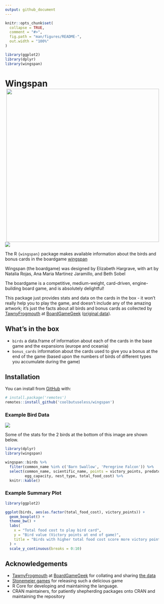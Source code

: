 ```yaml
---
output: github_document
---
```


<!-- README.md is generated from README.Rmd. Please edit that file -->

```r
knitr::opts_chunk$set(
  collapse = TRUE,
  comment = "#>",
  fig.path = "man/figures/README-",
  out.width = "100%"
)

library(ggplot2)
library(dplyr)
library(wingspan)
```

# Wingspan <img src="man/figures/wingspan.jpg" align="right" width="500" />

<!-- badges: start -->
![](https://img.shields.io/badge/cool-useless-green.svg)
<!-- badges: end -->

The R `{wingspan}` package makes available information about
the birds and bonus cards in the boardgame [wingspan](https://stonemaiergames.com/games/wingspan/)

Wingspan (the boardgame) was designed by Elizabeth Hargrave, with art by 
Natalia Rojas, Ana Maria Martinez Jaramillo, and Beth Sobel

The boardgame is a competitive, medium-weight, card-driven, engine-building board 
game, and is absolutely delightful!


This package just provides stats and data on the cards in the box - it won't 
really help you to play the game, and doesn't include any of the amazing artwork; 
it's just the facts about all birds and bonus cards as collected by 
[TawnyFrogmouth](https://boardgamegeek.com/user/TawnyFrogmouth) at 
[BoardGameGeek](https://boardgamegeek.com/boardgame/266192/wingspan)
  ([original data](https://boardgamegeek.com/filepage/193164/wingspan-bird-card-bonus-card-spreadsheet)).


<div style="clear:both;" />

## What's in the box

* `birds` a data.frame of information about each of the cards in the base
  game and the expansions (europe and oceania)
* `bonus_cards` information about the cards used to give you a bonus at the 
  end of the game (based upon the numbers of birds of different types you 
  accumulate during the game)

## Installation

You can install from [GitHub](https://github.com/coolbutuseless/wingspan) with:

``` r
# install.package('remotes')
remotes::install_github('coolbutuseless/wingspan')
```

### Example Bird Data

<img src="man/figures/barn-swallow.jpg" />

Some of the stats for the 2 birds at the bottom of this image are shown below.

```r
library(dplyr)
library(wingspan)

wingspan::birds %>% 
  filter(common_name %in% c('Barn Swallow', 'Peregrine Falcon')) %>%
  select(common_name, scientific_name, points = victory_points, predator, 
         egg_capacity, nest_type, total_food_cost) %>%
  knitr::kable()
```


### Example Summary Plot

```r
library(ggplot2)

ggplot(birds, aes(as.factor(total_food_cost), victory_points)) + 
  geom_boxplot() + 
  theme_bw() + 
  labs(
    x = "Total food cost to play bird card",
    y = "Bird value (Victory points at end of game)",
    title = "Birds with higher total food cost score more victory points"
  ) + 
  scale_y_continuous(breaks = 0:10)

```




## Acknowledgements

* [TawnyFrogmouth](https://boardgamegeek.com/user/TawnyFrogmouth) at
  [BoardGameGeek](https://boardgamegeek.com/boardgame/266192/wingspan)
  for collating and sharing 
  [the data](https://boardgamegeek.com/filepage/193164/wingspan-bird-card-bonus-card-spreadsheet)
* [Stonemeier games](https://stonemaiergames.com/games/wingspan/) for releasing such
  a delicious game
* R Core for developing and maintaining the language.
* CRAN maintainers, for patiently shepherding packages onto CRAN and maintaining
  the repository
